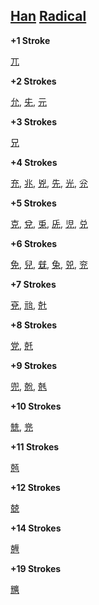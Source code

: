 == [[Han]] [[Radical]] ==

'''+1 Stroke'''

[[兀]]

'''+2 Strokes'''

[[允]], [[兂]], [[元]]

'''+3 Strokes'''

[[兄]]

'''+4 Strokes'''

[[充]], [[兆]], [[兇]], [[先]], [[光]], [[兊]]

'''+5 Strokes'''

[[克]], [[兌]], [[兎]], [[兏]], [[児]], [[兑]]

'''+6 Strokes'''

[[免]], [[兒]], [[兓]], [[兔]], [[兕]], [[兖]]

'''+7 Strokes'''

[[兗]], [[兘]], [[兙]]

'''+8 Strokes'''

[[党]], [[兛]]

'''+9 Strokes'''

[[兜]], [[兝]], [[兞]]

'''+10 Strokes'''

[[兟]], [[兠]]

'''+11 Strokes'''

[[兡]]

'''+12 Strokes'''

[[兢]]

'''+14 Strokes'''

[[兣]]

'''+19 Strokes'''

[[兤]]